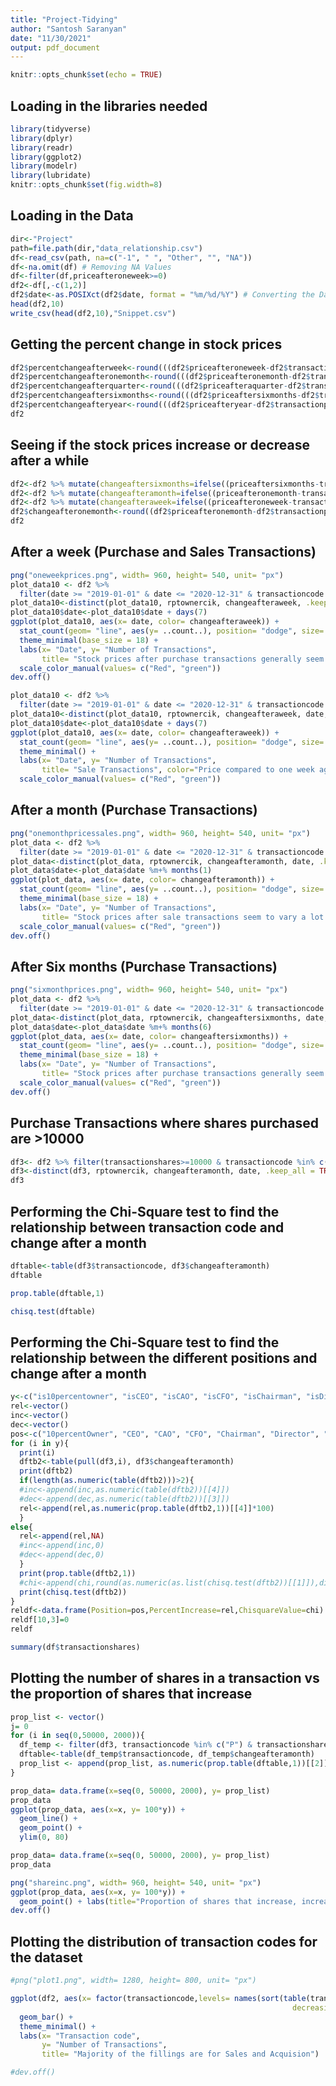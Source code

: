 ```yaml
---
title: "Project-Tidying"
author: "Santosh Saranyan"
date: "11/30/2021"
output: pdf_document
---
```


```r
knitr::opts_chunk$set(echo = TRUE)
```
## Loading in the libraries needed
```r
library(tidyverse)
library(dplyr)
library(readr)
library(ggplot2)
library(modelr)
library(lubridate)
knitr::opts_chunk$set(fig.width=8)
```
## Loading in the Data

```r
dir<-"Project"
path=file.path(dir,"data_relationship.csv")
df<-read_csv(path, na=c("-1", " ", "Other", "", "NA"))
df<-na.omit(df) # Removing NA Values
df<-filter(df,priceafteroneweek>=0)
df2<-df[,-c(1,2)]
df2$date<-as.POSIXct(df2$date, format = "%m/%d/%Y") # Converting the Date columnn from string to date-time
head(df2,10)
write_csv(head(df2,10),"Snippet.csv")
```
## Getting the percent change in stock prices

```r
df2$percentchangeafterweek<-round(((df2$priceafteroneweek-df2$transactionpricepershare)/df2$transactionpricepershare)*100, digits=1)
df2$percentchangeafteronemonth<-round(((df2$priceafteronemonth-df2$transactionpricepershare)/df2$transactionpricepershare)*100, digits=1)
df2$percentchangeafterquarter<-round(((df2$priceafteraquarter-df2$transactionpricepershare)/df2$transactionpricepershare)*100, digits=1)
df2$percentchangeaftersixmonths<-round(((df2$priceaftersixmonths-df2$transactionpricepershare)/df2$transactionpricepershare)*100, digits=1)
df2$percentchangeafteryear<-round(((df2$priceafteryear-df2$transactionpricepershare)/df2$transactionpricepershare)*100, digits=1)
df2
```
## Seeing if the stock prices increase or decrease after a while

```r
df2<-df2 %>% mutate(changeaftersixmonths=ifelse((priceaftersixmonths-transactionpricepershare)>0, "Increase", "Decrease"))
df2<-df2 %>% mutate(changeafteramonth=ifelse((priceafteronemonth-transactionpricepershare)>0, "Increase", "Decrease"))
df2<-df2 %>% mutate(changeafteraweek=ifelse((priceafteroneweek-transactionpricepershare)>0, "Increase", "Decrease"))
df2$changeafteronemonth<-round((df2$priceafteronemonth-df2$transactionpricepershare), digits=1)
df2
```


## After a week (Purchase and Sales Transactions)

```r
png("oneweekprices.png", width= 960, height= 540, unit= "px")
plot_data10 <- df2 %>%
  filter(date >= "2019-01-01" & date <= "2020-12-31" & transactioncode %in% c("P")) 
plot_data10<-distinct(plot_data10, rptownercik, changeafteraweek, .keep_all = TRUE)
plot_data10$date<-plot_data10$date + days(7)
ggplot(plot_data10, aes(x= date, color= changeafteraweek)) + 
  stat_count(geom= "line", aes(y= ..count..), position= "dodge", size= 1) + 
  theme_minimal(base_size = 18) +
  labs(x= "Date", y= "Number of Transactions",
       title= "Stock prices after purchase transactions generally seem to increase", color="") + 
  scale_color_manual(values= c("Red", "green"))
dev.off()
```

```r

plot_data10 <- df2 %>%
  filter(date >= "2019-01-01" & date <= "2020-12-31" & transactioncode %in% c("S")) 
plot_data10<-distinct(plot_data10, rptownercik, changeafteraweek, date, .keep_all = TRUE)
plot_data10$date<-plot_data10$date + days(7)
ggplot(plot_data10, aes(x= date, color= changeafteraweek)) + 
  stat_count(geom= "line", aes(y= ..count..), position= "dodge", size= 1) + 
  theme_minimal() +
  labs(x= "Date", y= "Number of Transactions",
       title= "Sale Transactions", color="Price compared to one week ago") + 
  scale_color_manual(values= c("Red", "green"))

```
## After a month (Purchase Transactions)

```r
png("onemonthpricessales.png", width= 960, height= 540, unit= "px")
plot_data <- df2 %>%
  filter(date >= "2019-01-01" & date <= "2020-12-31" & transactioncode %in% c("P")) 
plot_data<-distinct(plot_data, rptownercik, changeafteramonth, date, .keep_all = TRUE)
plot_data$date<-plot_data$date %m+% months(1)
ggplot(plot_data, aes(x= date, color= changeafteramonth)) + 
  stat_count(geom= "line", aes(y= ..count..), position= "dodge", size= 1) + 
  theme_minimal(base_size = 18) +
  labs(x= "Date", y= "Number of Transactions",
       title= "Stock prices after sale transactions seem to vary a lot over time", color="") + 
  scale_color_manual(values= c("Red", "green"))
dev.off()
```
## After Six months (Purchase Transactions)

```r
png("sixmonthprices.png", width= 960, height= 540, unit= "px")
plot_data <- df2 %>%
  filter(date >= "2019-01-01" & date <= "2020-12-31" & transactioncode %in% c("P")) 
plot_data<-distinct(plot_data, rptownercik, changeaftersixmonths, date, .keep_all = TRUE)
plot_data$date<-plot_data$date %m+% months(6)
ggplot(plot_data, aes(x= date, color= changeaftersixmonths)) + 
  stat_count(geom= "line", aes(y= ..count..), position= "dodge", size= 1) + 
  theme_minimal(base_size = 18) +
  labs(x= "Date", y= "Number of Transactions",
       title= "Stock prices after purchase transactions generally seem to increase after six months", color="") + 
  scale_color_manual(values= c("Red", "green"))
dev.off()
```
## Purchase Transactions where shares purchased are >10000
```r
df3<- df2 %>% filter(transactionshares>=10000 & transactioncode %in% c("P"))
df3<-distinct(df3, rptownercik, changeafteramonth, date, .keep_all = TRUE)
df3
```

## Performing the Chi-Square test to find the relationship between transaction code and change after a month
```r
dftable<-table(df3$transactioncode, df3$changeafteramonth)
dftable

prop.table(dftable,1)

chisq.test(dftable)
```
## Performing the Chi-Square test to find the relationship between the different positions and change after a month

```r
y<-c("is10percentowner", "isCEO", "isCAO", "isCFO", "isChairman", "isDirector", "isCIO", "isCMO","isCRO", "isCSO", "isCTO","isEVP", "isPresident_vp", "isSecretary")
rel<-vector()
inc<-vector()
dec<-vector()
pos<-c("10percentOwner", "CEO", "CAO", "CFO", "Chairman", "Director", "CIO", "CMO","CRO", "CSO", "CTO","EVP", "President", "Secretary")
for (i in y){
  print(i)
  dftb2<-table(pull(df3,i), df3$changeafteramonth)
  print(dftb2)
  if(length(as.numeric(table(dftb2)))>2){
  #inc<-append(inc,as.numeric(table(dftb2))[[4]])
  #dec<-append(dec,as.numeric(table(dftb2))[[3]])
  rel<-append(rel,as.numeric(prop.table(dftb2,1))[[4]]*100)
  }
else{
  rel<-append(rel,NA)
  #inc<-append(inc,0)
  #dec<-append(dec,0)
  }
  print(prop.table(dftb2,1))
  #chi<-append(chi,round(as.numeric(as.list(chisq.test(dftb2))[[1]]),digits=2))
  print(chisq.test(dftb2))
}
reldf<-data.frame(Position=pos,PercentIncrease=rel,ChisquareValue=chi)
reldf[10,3]=0
reldf

```
```r
summary(df$transactionshares)
```
## Plotting the number of shares in a transaction vs the proportion of shares that increase
```r
prop_list <- vector()
j= 0
for (i in seq(0,50000, 2000)){
  df_temp <- filter(df3, transactioncode %in% c("P") & transactionshares > i)
  dftable<-table(df_temp$transactioncode, df_temp$changeafteramonth)
  prop_list <- append(prop_list, as.numeric(prop.table(dftable,1))[[2]])
}

prop_data= data.frame(x=seq(0, 50000, 2000), y= prop_list)
prop_data
ggplot(prop_data, aes(x=x, y= 100*y)) + 
  geom_line() + 
  geom_point() +
  ylim(0, 80)

prop_data= data.frame(x=seq(0, 50000, 2000), y= prop_list)
prop_data

png("shareinc.png", width= 960, height= 540, unit= "px")
ggplot(prop_data, aes(x=x, y= 100*y)) + 
  geom_point() + labs(title="Proportion of shares that increase, increases with more shares per transaction", x="Number of shares per transaction", y="Percent of shares that increase") + theme_gray(base_size = 18)
dev.off()
```

## Plotting the distribution of transaction codes for the dataset
```r
#png("plot1.png", width= 1280, height= 800, unit= "px")

ggplot(df2, aes(x= factor(transactioncode,levels= names(sort(table(transactioncode),
                                                               decreasing =  TRUE))))) + 
  geom_bar() + 
  theme_minimal() + 
  labs(x= "Transaction code",
       y= "Number of Transactions",
       title= "Majority of the fillings are for Sales and Acquision")

#dev.off()
```
